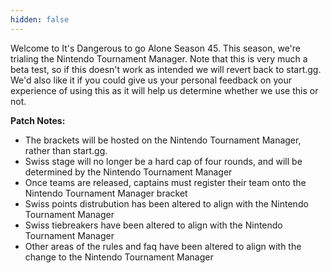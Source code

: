 ```yaml
---
hidden: false
---
```


Welcome to It's Dangerous to go Alone Season 45. This season, we're trialing the Nintendo Tournament Manager. Note that this is very much a beta test, so if this doesn't work as intended we will revert back to start.gg. We'd also like it if you could give us your personal feedback on your experience of using this as it will help us determine whether we use this or not.

**Patch Notes:**

- The brackets will be hosted on the Nintendo Tournament Manager, rather than start.gg.
- Swiss stage will no longer be a hard cap of four rounds, and will be determined by the Nintendo Tournament Manager
- Once teams are released, captains must register their team onto the Nintendo Tournament Manager bracket
- Swiss points distrubution has been altered to align with the Nintendo Tournament Manager
- Swiss tiebreakers have been altered to align with the Nintendo Tournament Manager
- Other areas of the rules and faq have been altered to align with the change to the Nintendo Tournament Manager